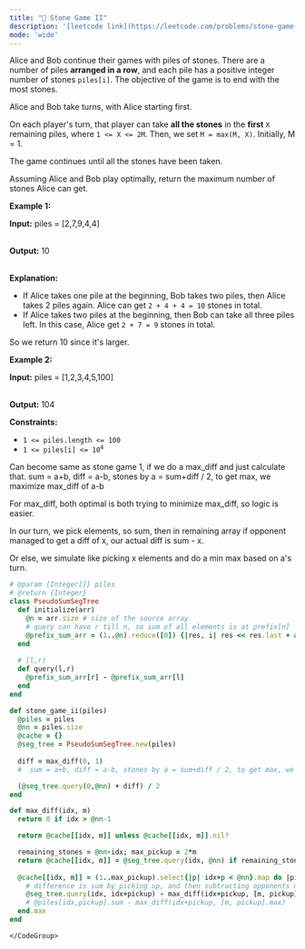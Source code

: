 ```yaml
---
title: "🧀 Stone Game II"
description: '[leetcode link](https://leetcode.com/problems/stone-game-ii/description/)'
mode: 'wide'
---
```

<Tabs>
  <Tab title="Question" icon="circle-question" iconType="regular">
    <Card>
      <p>Alice and Bob continue their games with piles of stones. There are a number of piles <strong>arranged in a row</strong>, and each pile has a positive integer number of stones <code>piles[i]</code>. The objective of the game is to end with the most stones.</p>  <p>Alice and Bob take turns, with Alice starting first.</p>  <p>On each player&#39;s turn, that player can take <strong>all the stones</strong> in the <strong>first</strong> <code>X</code> remaining piles, where <code>1 &lt;= X &lt;= 2M</code>. Then, we set <code>M = max(M, X)</code>. Initially, M = 1.</p>  <p>The game continues until all the stones have been taken.</p>  <p>Assuming Alice and Bob play optimally, return the maximum number of stones Alice can get.</p>   <p><strong class="example">Example 1:</strong></p>  <div class="example-block"> <p><strong>Input:</strong> <span class="example-io">piles = [2,7,9,4,4]</span></p>  <p><br/> <strong>Output:</strong> <span class="example-io">10</span></p>  <p><br/> <strong>Explanation:</strong></p>  <ul>  <li>If Alice takes one pile at the beginning, Bob takes two piles, then Alice takes 2 piles again. Alice can get <code>2 + 4 + 4 = 10</code> stones in total.</li>  <li>If Alice takes two piles at the beginning, then Bob can take all three piles left. In this case, Alice get <code>2 + 7 = 9</code> stones in total.</li> </ul>  <p>So we return 10 since it&#39;s larger.</p> </div>  <p><strong class="example">Example 2:</strong></p>  <div class="example-block"> <p><strong>Input:</strong> <span class="example-io">piles = [1,2,3,4,5,100]</span></p>  <p><br/> <strong>Output:</strong> <span class="example-io">104</span></p> </div>   <p><strong>Constraints:</strong></p>  <ul>  <li><code>1 &lt;= piles.length &lt;= 100</code></li>  <li><code>1 &lt;= piles[i]&nbsp;&lt;= 10<sup>4</sup></code></li> </ul> 
    </Card>
  </Tab>
  <Tab title="Solution" icon="lightbulb" iconType="regular" >
    <Card>
      Can become same as stone game 1, if we do a max_diff and just calculate that.
sum = a+b, diff = a-b, stones by a = sum+diff / 2, to get max, we maximize max_diff of a-b

For max_diff, both optimal is both trying to minimize max_diff, so logic is easier.

In our turn, we pick elements, so sum, then in remaining array if opponent managed to get a diff of x, our actual diff is sum - x.

Or else, we simulate like picking x elements and do a min max based on a's turn.
</Card>
  <Expandable title="code">
    <CodeGroup dropdown>
```ruby title="Stone Game II" lines
# @param {Integer[]} piles
# @return {Integer}
class PseudoSumSegTree
  def initialize(arr)
    @n = arr.size # size of the source array
    # query can have r till n, so sum of all elements is at prefix[n]
    @prefix_sum_arr = (1..@n).reduce([0]) {|res, i| res << res.last + arr[i-1]; res } # sum till i-1
  end
  
  # [l,r)
  def query(l,r)
    @prefix_sum_arr[r] - @prefix_sum_arr[l]
  end
end

def stone_game_ii(piles)
  @piles = piles
  @nn = piles.size
  @cache = {}
  @seg_tree = PseudoSumSegTree.new(piles)
  
  diff = max_diff(0, 1)
  #  sum = a+b, diff = a-b, stones by a = sum+diff / 2, to get max, we maximize max_diff of a-b

  (@seg_tree.query(0,@nn) + diff) / 2
end

def max_diff(idx, m)
  return 0 if idx > @nn-1

  return @cache[[idx, m]] unless @cache[[idx, m]].nil?

  remaining_stones = @nn-idx; max_pickup = 2*m
  return @cache[[idx, m]] = @seg_tree.query(idx, @nn) if remaining_stones <= max_pickup
  
  @cache[[idx, m]] = (1..max_pickup).select{|p| idx+p < @nn}.map do |pickup|
    # difference is sum by picking up, and then subtracting opponents max_diff attempt from remaining array
    @seg_tree.query(idx, idx+pickup) - max_diff(idx+pickup, [m, pickup].max)
    # @piles[idx,pickup].sum - max_diff(idx+pickup, [m, pickup].max)
  end.max
end

```
    </CodeGroup>
  </Expandable>
  </Tab>
</Tabs>